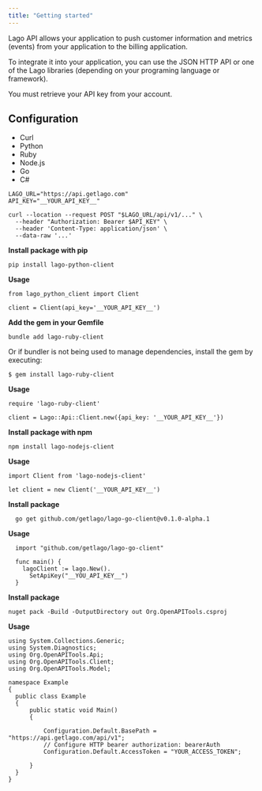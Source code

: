 ```yaml
---
title: "Getting started"
---
```


Lago API allows your application to push customer information and metrics (events) from your application to the billing application.

To integrate it into your application, you can use the JSON HTTP API or one of the Lago libraries (depending on your programing language or framework).

You must retrieve your API key from your account.

## Configuration[](#configuration "Direct link to heading")

* Curl
* Python
* Ruby
* Node.js
* Go
* C#

```
LAGO_URL="https://api.getlago.com"
API_KEY="__YOUR_API_KEY__"

curl --location --request POST "$LAGO_URL/api/v1/..." \
  --header "Authorization: Bearer $API_KEY" \
  --header 'Content-Type: application/json' \
  --data-raw '...'

```

**Install package with pip**

```
pip install lago-python-client

```

**Usage**

```
from lago_python_client import Client

client = Client(api_key='__YOUR_API_KEY__')

```

**Add the gem in your Gemfile**

```
bundle add lago-ruby-client

```

 Or if bundler is not being used to manage dependencies, install the gem by executing:

```
$ gem install lago-ruby-client

```

**Usage**

```
require 'lago-ruby-client'

client = Lago::Api::Client.new({api_key: '__YOUR_API_KEY__'})

```

**Install package with npm**

```
npm install lago-nodejs-client

```

**Usage**

```
import Client from 'lago-nodejs-client'

let client = new Client('__YOUR_API_KEY__')

```

**Install package**

```
  go get github.com/getlago/lago-go-client@v0.1.0-alpha.1

```

**Usage**

```
  import "github.com/getlago/lago-go-client"

  func main() {
    lagoClient := lago.New().
      SetApiKey("__YOU_API_KEY__")
  }

```

**Install package**

```
nuget pack -Build -OutputDirectory out Org.OpenAPITools.csproj

```

**Usage**

```
using System.Collections.Generic;
using System.Diagnostics;
using Org.OpenAPITools.Api;
using Org.OpenAPITools.Client;
using Org.OpenAPITools.Model;

namespace Example
{
  public class Example
  {
      public static void Main()
      {

          Configuration.Default.BasePath = "https://api.getlago.com/api/v1";
          // Configure HTTP bearer authorization: bearerAuth
          Configuration.Default.AccessToken = "YOUR_ACCESS_TOKEN";

      }
  }
}

```